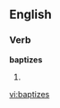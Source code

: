 
==English==

===Verb===
'''baptizes'''

# {{third-person singular of|[[baptize]]}}

[[vi:baptizes]]
